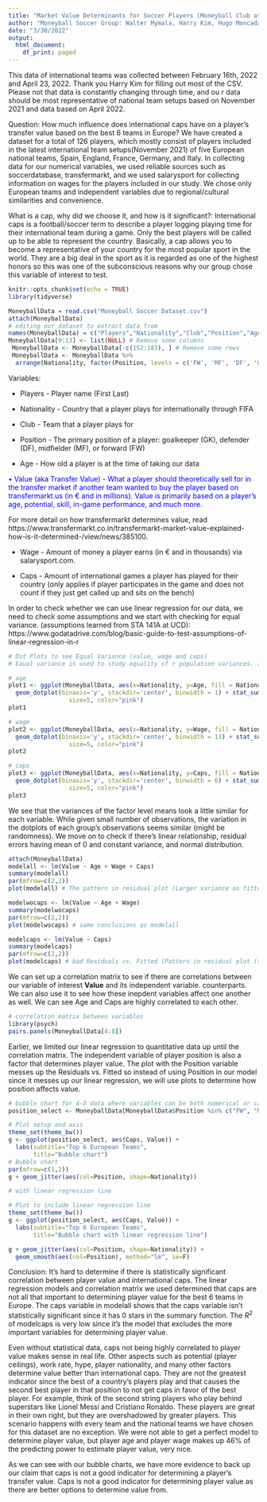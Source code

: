 ```yaml
---
title: "Market Value Determinants for Soccer Players (Moneyball Club at UC Davis)"
author: "Moneyball Soccer Group: Walter Mymala, Harry Kim, Hugo Moncada, Alexa Aguirre, Eric Sun, Thomas Venner"
date: "3/30/2022"
output:
  html_document:
    df_print: paged
--- 
```


This data of international teams was collected between February 16th, 2022 and April 23, 2022. Thank you Harry Kim for filling out most of the CSV. Please not that data is constantly changing through time, and ou r data should be most representative of national team setups based on November 2021 and data based on April 2022. 

Question: How much influence does international caps have on a player's transfer value based on the best 6 teams in Europe? We have created a dataset for a total of 126 players, which mostly consist of players included in the latest international team setups(November 2021) of five
European national teams, Spain, England, France, Germany, and Italy. In collecting data for our numerical variables, we used reliable sources such as soccerdatabase, transfermarkt, and we used salarysport for collecting information on wages for the players included in our study. We chose only European teams and independent variables due to regional/cultural similarities and convenience.

What is a cap, why did we choose it, and how is it significant?: International caps is a football/soccer term to describe a player logging playing time for their international team during a game. Only the best players will be called up to be able to represent the country. Basically, a cap allows you to become a representative of your country for the most popular sport in the world. They are a big deal in the sport as it is regarded as one of the highest honors so this was one of the subconscious reasons why our group chose this variable of interest to test.

```r
knitr::opts_chunk$set(echo = TRUE)
library(tidyverse)
```

```r
MoneyballData = read.csv("Moneyball Soccer Dataset.csv")
attach(MoneyballData)
# editing our dataset to extract data from
names(MoneyballData) = c("Players","Nationality","Club","Position","Age","Value","Wage","Caps") 
MoneyballData[9:13] <- list(NULL) # Remove some columns
 MoneyballData <- MoneyballData[-c(152:183), ] # Remove some rows
 MoneyballData <- MoneyballData %>% 
  arrange(Nationality, factor(Position, levels = c('FW', 'MF', 'DF', 'GK'))) # rearrange dataset for more user friendliness
```

Variables:

* Players - Player name (First Last)

* Nationality - Country that a player plays for internationally through FIFA

* Club - Team that a player plays for 

* Position - The primary position of a player: goalkeeper (GK), defender (DF), midfielder (MF), or forward (FW)

* Age - How old a player is at the time of taking our data

<span style="color: blue;">
• Value (aka Transfer Value) - What a player should theoretically sell for in the transfer market if another team wanted to buy the player based on transfermarkt.us (in € and in millions). Value is primarily based on a player's age, potential, skill, in-game performance, and much more. 

For more detail on how transfermarkt determines value, read https://www.transfermarkt.co.in/transfermarkt-market-value-explained-how-is-it-determined-/view/news/385100.
</span>

* Wage - Amount of money a player earns (in € and in thousands) via salarysport.com. 

* Caps - Amount of international games a player has played for their country (only applies if player participates in the game and does not count if they just get called up and sits on the bench)

In order to check whether we can use linear regression for our data, we need to check some assumptions and we start with checking for equal variance. (assumptions learned from STA 141A at UCD): https://www.godatadrive.com/blog/basic-guide-to-test-assumptions-of-linear-regression-in-r

```r
# Dot Plots to see Equal Variance (value, wage and caps)
# Eaual variance is used to study equality of r population variances. If the r error variances σ_i^2 are equal, so will the expected values of the absolute deviations. Unequal error variances imply differing expected values of the absolute deviations 

# age
plot1 <- ggplot(MoneyballData, aes(x=Nationality, y=Age, fill = Nationality)) + scale_fill_manual(values=c("#FDDA24", "#FFFFFF", "#0072BB", "#000000", "#007CC3", "#E60026")) +
  geom_dotplot(binaxis='y', stackdir='center', binwidth = 1) + stat_summary(fun=median, geom="point", shape=18,
                 size=5, color="pink") 
plot1

# wage
plot2 <- ggplot(MoneyballData, aes(x=Nationality, y=Wage, fill = Nationality)) + scale_fill_manual(values=c("#FDDA24", "#FFFFFF", "#0072BB", "#000000", "#007CC3", "#E60026")) +
  geom_dotplot(binaxis='y', stackdir='center', binwidth = 13) + stat_summary(fun=median, geom="point", shape=18,
                 size=5, color="pink") 
plot2

# caps
plot3 <- ggplot(MoneyballData, aes(x=Nationality, y=Caps, fill = Nationality)) + scale_fill_manual(values=c("#FDDA24", "#FFFFFF", "#0072BB", "#000000", "#007CC3", "#E60026")) +
  geom_dotplot(binaxis='y', stackdir='center', binwidth = 6) + stat_summary(fun=median, geom="point", shape=18,
                 size=5, color="pink") 
plot3
```

We see that the variances of the factor level means look a little similar for each variable. While given small number of observations, the variation in the dotplots of each group's observations seems similar (might be randomness). We move on to check if there's linear relationship, residual errors having mean of 0 and constant variance, and normal distribution.  

```r
attach(MoneyballData)
modelall <- lm(Value ~ Age + Wage + Caps)
summary(modelall)
par(mfrow=c(2,2))
plot(modelall) # The pattern in residual plot (Larger variance as fitted gets larger) but residual errors have mean value of zero, Normally distributed based on Q-Q plot, Errors have constant variance based on Scale-Location. Mbappe looks like a high leverage point based on Residuals vs Leverage.
```

```r
modelwocaps <- lm(Value ~ Age + Wage)
summary(modelwocaps)
par(mfrow=c(2,2))
plot(modelwocaps) # same conclusions as modelall
```

```r
modelcaps <- lm(Value ~ Caps)
summary(modelcaps)
par(mfrow=c(2,2))
plot(modelcaps) # bad Residuals vs. Fitted (Pattern in residual plot (smaller variance as fitted gets larger and residual errors have mean value not zero)
```

We can set up a correlation matrix to see if there are correlations between our variable of interest **Value** and its independent variable.  counterparts. We can also use it to see how these inepdent variables affect one another as well. We can see Age and Caps are highly correlated to each other.

```r
# correlation matrix between variables
library(psych)
pairs.panels(MoneyballData[4:8])
```

Earlier, we limited our linear regression to quantitative data up until the correlation matrix. The independent variable of player position is also a factor that determines player value. The plot with the Position variable messes up the Residuals vs. Fitted so instead of using Position in our model since it messes up our linear regression, we will use plots to determine how position affects value.

```r
# bubble chart for 4-D data where variables can be both numerical or categorical
position_select <- MoneyballData[MoneyballData$Position %in% c("FW", "MF", "DF", "GK"), ]

# Plot setup and axis
theme_set(theme_bw())  
g <- ggplot(position_select, aes(Caps, Value)) + 
  labs(subtitle="Top 6 European Teams",
       title="Bubble chart")
# Bubble chart
par(mfrow=c(1,2))
g + geom_jitter(aes(col=Position, shape=Nationality)) 

# with linear regression line

# Plot to include linear regression line
theme_set(theme_bw())  
g <- ggplot(position_select, aes(Caps, Value)) + 
  labs(subtitle="Top 6 European Teams",
       title="Bubble chart with linear regression line")

g + geom_jitter(aes(col=Position, shape=Nationality)) + 
  geom_smooth(aes(col=Position), method="lm", se=F)
```

Conclusion: It's hard to determine if there is statistically significant correlation between player value and international caps. The linear regression models and correlation matrix we used  determined that caps are not all that important to determining player value for the best 6 teams in Europe. The caps variable in modelall shows that the caps variable isn't statistically significant since it has 0 stars in the summary function. The $R^2$ of modelcaps is very low since it's the model that excludes the more important variables for determining player value.

Even without statistical data, caps not being highly correlated to player value makes sense in real life. Other aspects such as potential (player ceilings), work rate, hype, player nationality, and many other factors determine value better than international caps. They are not the greatest indicator since the best of a country's players play and that causes the second best player in that position to not get caps in favor of the best player. For example, think of the second string players who play behind superstars like Lionel Messi and Cristiano Ronaldo. These players are great in their own right, but they are overshadowed by greater players. This scenario happens with every team and the national teams we have chosen for this dataset are no exception. We were not able to get a perfect model to determine player value, but player age and player wage makes up 46% of the predicting power to estimate player value, very nice.

As we can see with our bubble charts, we have more evidence to back up our claim that caps is not a good indicator for determining a player's transfer value. Caps is not a good indicator for determining player value as there are better options to determine value from.

```r
```


